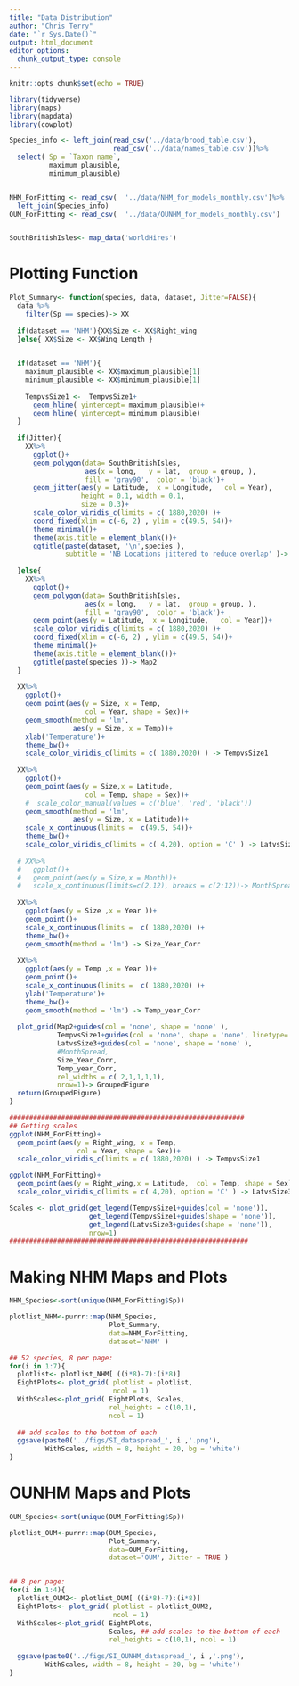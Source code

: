 ```yaml
---
title: "Data Distribution"
author: "Chris Terry"
date: "`r Sys.Date()`"
output: html_document
editor_options: 
  chunk_output_type: console
---
```


```r
knitr::opts_chunk$set(echo = TRUE)
```



```R
library(tidyverse)
library(maps)
library(mapdata)    
library(cowplot)

Species_info <- left_join(read_csv('../data/brood_table.csv'),
                          read_csv('../data/names_table.csv'))%>%
  select( Sp = `Taxon name`,
          maximum_plausible,
          minimum_plausible)


NHM_ForFitting <- read_csv(  '../data/NHM_for_models_monthly.csv')%>%
  left_join(Species_info)
OUM_ForFitting <- read_csv(  '../data/OUNHM_for_models_monthly.csv')


SouthBritishIsles<- map_data('worldHires') 

```

# Plotting Function

```r
Plot_Summary<- function(species, data, dataset, Jitter=FALSE){
  data %>%
    filter(Sp == species)-> XX 
  
  if(dataset == 'NHM'){XX$Size <- XX$Right_wing
  }else{ XX$Size <- XX$Wing_Length }

  
  if(dataset == 'NHM'){
    maximum_plausible <- XX$maximum_plausible[1]
    minimum_plausible <- XX$minimum_plausible[1]
    
    TempvsSize1 <-  TempvsSize1+
      geom_hline( yintercept= maximum_plausible)+
      geom_hline( yintercept= minimum_plausible)
  }
  
  if(Jitter){
    XX%>%
      ggplot()+
      geom_polygon(data= SouthBritishIsles,
                   aes(x = long,   y = lat,  group = group, ),
                   fill = 'gray90',  color = 'black')+
      geom_jitter(aes(y = Latitude,  x = Longitude,   col = Year),
                  height = 0.1, width = 0.1, 
                  size = 0.3)+
      scale_color_viridis_c(limits = c( 1880,2020) )+
      coord_fixed(xlim = c(-6, 2) , ylim = c(49.5, 54))+
      theme_minimal()+
      theme(axis.title = element_blank())+
      ggtitle(paste(dataset, '\n',species ),
              subtitle = 'NB Locations jittered to reduce overlap' )-> Map2
    
  }else{
    XX%>%
      ggplot()+
      geom_polygon(data= SouthBritishIsles,
                   aes(x = long,   y = lat,  group = group, ),
                   fill = 'gray90',  color = 'black')+
      geom_point(aes(y = Latitude,  x = Longitude,   col = Year))+
      scale_color_viridis_c(limits = c( 1880,2020) )+
      coord_fixed(xlim = c(-6, 2) , ylim = c(49.5, 54))+
      theme_minimal()+
      theme(axis.title = element_blank())+
      ggtitle(paste(species ))-> Map2
  }
  
  XX%>%
    ggplot()+
    geom_point(aes(y = Size, x = Temp, 
                   col = Year, shape = Sex))+
    geom_smooth(method = 'lm', 
                aes(y = Size, x = Temp))+
    xlab('Temperature')+
    theme_bw()+
    scale_color_viridis_c(limits = c( 1880,2020) ) -> TempvsSize1
  
  XX%>%
    ggplot()+
    geom_point(aes(y = Size,x = Latitude, 
                   col = Temp, shape = Sex))+
    #  scale_color_manual(values = c('blue', 'red', 'black')) 
    geom_smooth(method = 'lm', 
                aes(y = Size, x = Latitude))+
    scale_x_continuous(limits =  c(49.5, 54))+
    theme_bw()+
    scale_color_viridis_c(limits = c( 4,20), option = 'C' ) -> LatvsSize3
  
  # XX%>%
  #   ggplot()+
  #   geom_point(aes(y = Size,x = Month))+
  #   scale_x_continuous(limits=c(2,12), breaks = c(2:12))-> MonthSpread
   
  XX%>%
    ggplot(aes(y = Size ,x = Year ))+
    geom_point()+
    scale_x_continuous(limits =  c( 1880,2020) )+
    theme_bw()+
    geom_smooth(method = 'lm') -> Size_Year_Corr
  
  XX%>%
    ggplot(aes(y = Temp ,x = Year ))+
    geom_point()+
    scale_x_continuous(limits =  c( 1880,2020) )+
    ylab('Temperature')+
    theme_bw()+
    geom_smooth(method = 'lm') -> Temp_year_Corr
  
  plot_grid(Map2+guides(col = 'none', shape = 'none' ),
            TempvsSize1+guides(col = 'none', shape = 'none', linetype='none' ),
            LatvsSize3+guides(col = 'none', shape = 'none' ),
            #MonthSpread, 
            Size_Year_Corr,
            Temp_year_Corr,
            rel_widths = c( 2,1,1,1,1),
            nrow=1)-> GroupedFigure
  return(GroupedFigure)
}

###########################################################
## Getting scales
ggplot(NHM_ForFitting)+
  geom_point(aes(y = Right_wing, x = Temp, 
                 col = Year, shape = Sex))+
  scale_color_viridis_c(limits = c( 1880,2020) ) -> TempvsSize1

ggplot(NHM_ForFitting)+
  geom_point(aes(y = Right_wing,x = Latitude,  col = Temp, shape = Sex))+
  scale_color_viridis_c(limits = c( 4,20), option = 'C' ) -> LatvsSize3

Scales <- plot_grid(get_legend(TempvsSize1+guides(col = 'none')),
                    get_legend(TempvsSize1+guides(shape = 'none')),
                    get_legend(LatvsSize3+guides(shape = 'none')),
                    nrow=1)
############################################################
```

# Making NHM Maps and Plots

```r

NHM_Species<-sort(unique(NHM_ForFitting$Sp))

plotlist_NHM<-purrr::map(NHM_Species,
                         Plot_Summary,
                         data=NHM_ForFitting, 
                         dataset='NHM' )

## 52 species, 8 per page:
for(i in 1:7){
  plotlist<- plotlist_NHM[ ((i*8)-7):(i*8)]
  EightPlots<- plot_grid( plotlist = plotlist,
                          ncol = 1)
  WithScales<-plot_grid( EightPlots, Scales,
                         rel_heights = c(10,1),
                         ncol = 1)
  
  ## add scales to the bottom of each
  ggsave(paste0('../figs/SI_dataspread_', i ,'.png'), 
         WithScales, width = 8, height = 20, bg = 'white')
}


```


# OUNHM Maps and Plots

```r
OUM_Species<-sort(unique(OUM_ForFitting$Sp))

plotlist_OUM<-purrr::map(OUM_Species,
                         Plot_Summary,
                         data=OUM_ForFitting, 
                         dataset='OUM', Jitter = TRUE )


## 8 per page:
for(i in 1:4){
  plotlist_OUM2<- plotlist_OUM[ ((i*8)-7):(i*8)]
  EightPlots<- plot_grid( plotlist = plotlist_OUM2,
                          ncol = 1)
  WithScales<-plot_grid( EightPlots,
                         Scales, ## add scales to the bottom of each
                         rel_heights = c(10,1), ncol = 1)
  
  ggsave(paste0('../figs/SI_OUNHM_dataspread_', i ,'.png'), 
         WithScales, width = 8, height = 20, bg = 'white')
}

```
